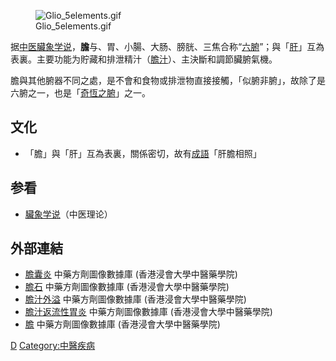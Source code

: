 {{ctm}}
[[File:Glio_5elements.gif|thumb]]

{{Otheruses|胆囊|subject=中医学的膽|other=解剖学的膽}}

据[[中医学|中医]][[臟腑|臟象学说]]，'''膽'''与、胃、小腸、大肠、膀胱、三焦合称“[[六腑|六腑]]”；與「[[肝_(臟腑)|肝]]」互為表裏。主要功能为貯藏和排泄精汁（[[膽汁|膽汁]]）、主決斷和調節臟腑氣機。

膽與其他腑器不同之處，是不會和食物或排泄物直接接觸，「似腑非腑」，故除了是六腑之一，也是「[[奇恆之腑|奇恆之腑]]」之一。

==文化==
*「膽」與「肝」互為表裏，關係密切，故有[[成語|成語]]「肝膽相照」

== 参看 ==
* [[臟腑|臟象学说]]（中医理论）


== 外部連結 ==
* [https://sys02.lib.hkbu.edu.hk/cmfid/index.asp?query=all%2Ccontains%2C%E8%86%BD%E5%9B%8A%E7%82%8E&facet=type_&lang=cht     膽囊炎] {{Wayback|url=https://sys02.lib.hkbu.edu.hk/cmfid/index.asp?query=all%2Ccontains%2C%E8%86%BD%E5%9B%8A%E7%82%8E&facet=type_&lang=cht |date=20201207064417 }} 中藥方劑圖像數據庫 (香港浸會大學中醫藥學院) {{zh}}{{en}}
* [https://sys02.lib.hkbu.edu.hk/cmfid/index.asp?query=all%2Ccontains%2C%E8%86%BD%E7%9F%B3&facet=type_&lang=cht            膽石] {{Wayback|url=https://sys02.lib.hkbu.edu.hk/cmfid/index.asp?query=all%2Ccontains%2C%E8%86%BD%E7%9F%B3&facet=type_&lang=cht |date=20201208202437 }} 中藥方劑圖像數據庫 (香港浸會大學中醫藥學院) {{zh}}{{en}}
* [https://sys02.lib.hkbu.edu.hk/cmfid/index.asp?query=all%2C%2C%E8%86%BD%E6%B1%81%E5%A4%96%E6%BA%A2&facet=type_&lang=cht      膽汁外溢] {{Wayback|url=https://sys02.lib.hkbu.edu.hk/cmfid/index.asp?query=all%2C%2C%E8%86%BD%E6%B1%81%E5%A4%96%E6%BA%A2&facet=type_&lang=cht |date=20201210072652 }} 中藥方劑圖像數據庫 (香港浸會大學中醫藥學院) {{zh}}{{en}}
* [https://sys02.lib.hkbu.edu.hk/cmfid/index.asp?query=all%2C%2C%E8%86%BD%E6%B1%81%E8%BF%94%E6%B5%81%E6%80%A7%E8%83%83%E7%82%8E&facet=type_&lang=cht      膽汁返流性胃炎] {{Wayback|url=https://sys02.lib.hkbu.edu.hk/cmfid/index.asp?query=all%2C%2C%E8%86%BD%E6%B1%81%E8%BF%94%E6%B5%81%E6%80%A7%E8%83%83%E7%82%8E&facet=type_&lang=cht |date=20201208144937 }} 中藥方劑圖像數據庫 (香港浸會大學中醫藥學院) {{zh}}{{en}}
* [https://sys02.lib.hkbu.edu.hk/cmfid/index.asp?query=all%2Ccontains%2C%E8%86%BD&facet=type_&lang=cht      膽] {{Wayback|url=https://sys02.lib.hkbu.edu.hk/cmfid/index.asp?query=all%2Ccontains%2C%E8%86%BD&facet=type_&lang=cht |date=20201207152254 }} 中藥方劑圖像數據庫 (香港浸會大學中醫藥學院) {{zh}}{{en}}




{{五臟六腑}}


[[Category:臟象學說|D]]
[[Category:中醫疾病|Category:中醫疾病]]